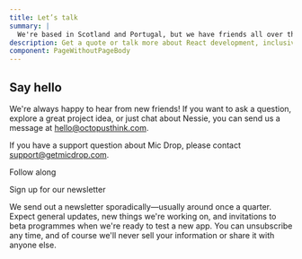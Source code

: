 ```yaml
---
title: Let’s talk
summary: |
  We're based in Scotland and Portugal, but we have friends all over the world. If you'd like to say hello, feel free to drop us a line!
description: Get a quote or talk more about React development, inclusive design, or design systems.
component: PageWithoutPageBody
---
```




<Panel gridTablet="8fr 4fr">

<div css={css`
  position: relative;
  z-index: 100;
`}>

## Say hello

We're always happy to hear from new friends! If you want to ask a question, explore a great project idea, or just chat about Nessie, you can send us a message at [hello@octopusthink.com](mailto:hello@octopusthink.com).

If you have a support question about Mic Drop, please contact [support@getmicdrop.com](mailto:support@getmicdrop.com).
</div>

<WavingOctopusArm />

</Panel>

<Panel dark>

<div css={css`text-align: center`}>

<Heading inverse>Follow along</Heading>

<InstagramFeed number="3" />
<TwitterFeed number="3" />

<SocialMediaLinks />



</div>

</Panel>

<Panel>

<Heading>Sign up for our newsletter</Heading>

<Paragraph small>
  We send out a newsletter sporadically—usually around once a quarter. Expect general updates, new things we're working on, and invitations to beta programmes when we're ready to test a new app.
</Paragraph>

<Paragraph small>
  You can unsubscribe any time, and of course we'll never sell your information or share it with anyone else.
</Paragraph>

<NewsletterSignupForm />

</Panel>
